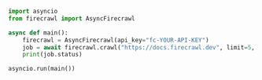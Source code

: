 ```python Python
import asyncio
from firecrawl import AsyncFirecrawl

async def main():
    firecrawl = AsyncFirecrawl(api_key="fc-YOUR-API-KEY")
    job = await firecrawl.crawl("https://docs.firecrawl.dev", limit=5, poll_interval=1, timeout=120)
    print(job.status)

asyncio.run(main())
```


